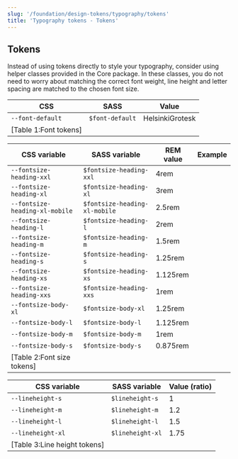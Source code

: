 ```yaml
---
slug: '/foundation/design-tokens/typography/tokens'
title: 'Typography tokens - Tokens'
---
```






## Tokens

<Notification label="Consider using helper classes" className="siteNotification">
  Instead of using tokens directly to style your typography, consider using <ExternalLink size="S" href="https://github.com/City-of-Helsinki/helsinki-design-system/tree/master/packages/core/src/utils/helpers.css">helper classes provided in the Core package</ExternalLink>. In these classes, you do not need to worry about matching the correct font weight, line height and letter spacing are matched to the chosen font size.
</Notification>

CSS                          | SASS                        | Value            |
---------------------------- | --------------------------- | ---------------- |
`--font-default`  | `$font-default`  | HelsinkiGrotesk  |
[Table 1:Font tokens]|   

CSS variable                   | SASS variable                 | REM value       | Example                                                  |
------------------------------ | ----------------------------- | --------------- | -------------------------------------------------------- |
`--fontsize-heading-xxl`       | `$fontsize-heading-xxl`       | 4rem            | <TextExample size="var(--fontsize-heading-xxl)" />       |
`--fontsize-heading-xl`        | `$fontsize-heading-xl`        | 3rem            | <TextExample size="var(--fontsize-heading-xl)" />        |
`--fontsize-heading-xl-mobile` | `$fontsize-heading-xl-mobile` | 2.5rem          | <TextExample size="var(--fontsize-heading-xl-mobile)" /> |
`--fontsize-heading-l`         | `$fontsize-heading-l`         | 2rem            | <TextExample size="var(--fontsize-heading-l)" />         |
`--fontsize-heading-m`         | `$fontsize-heading-m`         | 1.5rem          | <TextExample size="var(--fontsize-heading-m)" />         |
`--fontsize-heading-s`         | `$fontsize-heading-s`         | 1.25rem         | <TextExample size="var(--fontsize-heading-s)" />         |
`--fontsize-heading-xs`        | `$fontsize-heading-xs`        | 1.125rem        | <TextExample size="var(--fontsize-heading-xs)" />        |
`--fontsize-heading-xxs`       | `$fontsize-heading-xxs`       | 1rem            | <TextExample size="var(--fontsize-heading-xxs)" />       |
`--fontsize-body-xl`           | `$fontsize-body-xl`           | 1.25rem         | <TextExample size="var(--fontsize-body-xl)" />           |
`--fontsize-body-l`            | `$fontsize-body-l`            | 1.125rem        | <TextExample size="var(--fontsize-body-l)" />            |
`--fontsize-body-m`            | `$fontsize-body-m`            | 1rem            | <TextExample size="var(--fontsize-body-m)" />            |
`--fontsize-body-s`            | `$fontsize-body-s`            | 0.875rem        | <TextExample size="var(--fontsize-body-s)" />            |
[Table 2:Font size tokens]|

CSS variable                  | SASS variable               | Value (ratio)    |
----------------------------- | --------------------------- | ---------------- |
`--lineheight-s`   | `$lineheight-s`  | 1                |
`--lineheight-m`   | `$lineheight-m`  | 1.2              |
`--lineheight-l`   | `$lineheight-l`  | 1.5              |
`--lineheight-xl`  | `$lineheight-xl` | 1.75             |
[Table 3:Line height tokens]|
